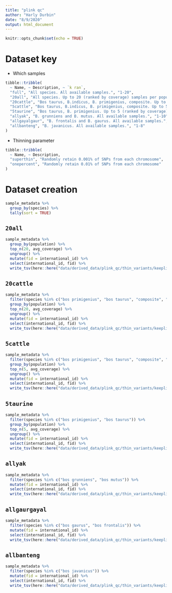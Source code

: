 ```yaml
---
title: "plink qc"
author: "Harly Durbin"
date: "8/9/2020"
output: html_document
---
```


```r
knitr::opts_chunk$set(echo = TRUE)
```

# Dataset key

* Which samples

```r
tibble::tribble(
  ~ Name, ~ Description, ~ `k ran`,
  "full", "All species. All available samples.", "1-20",
  "20all", "All species. Up to 20 (ranked by coverage) samples per population label.", "1-20",
  "20cattle", "Bos taurus, B.indicus, B. primigenius, composite. Up to 20 (ranked by coverage) samples per population label.", "1-20",
  "5cattle", "Bos taurus, B.indicus, B. primigenius, composite. Up to 5 (ranked by coverage) samples per population label.", "1-20",
  "5taurine", "Bos taurus, B. primigenius. Up to 5 (ranked by coverage) samples per population label.", "1-20",
  "allyak", "B. grunniens and B. mutus. All available samples.", "1-10",
  "allgayalgaur", "B. frontalis and B. gaurus. All available samples.", "1-10",
  "allbanteng", "B. javanicus. All available samples.", "1-8"
)
```

* Thinning parameter

```r
tibble::tribble(
  ~ Name, ~ Description,
  "superthin", "Randomly retain 0.001% of SNPs from each chromosome",
  "onepercent", "Randomly retain 0.01% of SNPs from each chromosome"
)
```

# Dataset creation

```r
sample_metadata %>% 
  group_by(species) %>% 
  tally(sort = TRUE)
```

## `20all`

```r
sample_metadata %>% 
  group_by(population) %>% 
  top_n(20, avg_coverage) %>% 
  ungroup() %>% 
  mutate(fid = international_id) %>% 
  select(international_id, fid) %>% 
  write_tsv(here::here("data/derived_data/plink_qc/thin_variants/keeplist.20all.txt"), col_names = FALSE)
```

## `20cattle`

```r
sample_metadata %>% 
  filter(species %in% c("bos primigenius", "bos taurus", "composite", "bos indicus")) %>% 
  group_by(population) %>% 
  top_n(20, avg_coverage) %>% 
  ungroup() %>% 
  mutate(fid = international_id) %>% 
  select(international_id, fid) %>% 
  write_tsv(here::here("data/derived_data/plink_qc/thin_variants/keeplist.20cattle.txt"), col_names = FALSE)
```

## `5cattle`

```r
sample_metadata %>% 
  filter(species %in% c("bos primigenius", "bos taurus", "composite", "bos indicus")) %>% 
  group_by(population) %>% 
  top_n(5, avg_coverage) %>% 
  ungroup() %>% 
  mutate(fid = international_id) %>% 
  select(international_id, fid) %>% 
  write_tsv(here::here("data/derived_data/plink_qc/thin_variants/keeplist.5cattle.txt"), col_names = FALSE)
```

## `5taurine`

```r
sample_metadata %>% 
  filter(species %in% c("bos primigenius", "bos taurus")) %>% 
  group_by(population) %>% 
  top_n(5, avg_coverage) %>% 
  ungroup() %>% 
  mutate(fid = international_id) %>% 
  select(international_id, fid) %>% 
  write_tsv(here::here("data/derived_data/plink_qc/thin_variants/keeplist.5taurine.txt"), col_names = FALSE)
```

## `allyak`

```r
sample_metadata %>% 
  filter(species %in% c("bos grunniens", "bos mutus")) %>% 
  mutate(fid = international_id) %>% 
  select(international_id, fid) %>% 
  write_tsv(here::here("data/derived_data/plink_qc/thin_variants/keeplist.allyak.txt"), col_names = FALSE)

```

## `allgaurgayal`

```r
sample_metadata %>% 
  filter(species %in% c("bos gaurus", "bos frontalis")) %>% 
  mutate(fid = international_id) %>% 
  select(international_id, fid) %>% 
  write_tsv(here::here("data/derived_data/plink_qc/thin_variants/keeplist.allgaurgayal.txt"), col_names = FALSE)
```

## `allbanteng`

```r
sample_metadata %>% 
  filter(species %in% c("bos javanicus")) %>% 
  mutate(fid = international_id) %>% 
  select(international_id, fid) %>% 
  write_tsv(here::here("data/derived_data/plink_qc/thin_variants/keeplist.allbanteng.txt"), col_names = FALSE)
```

